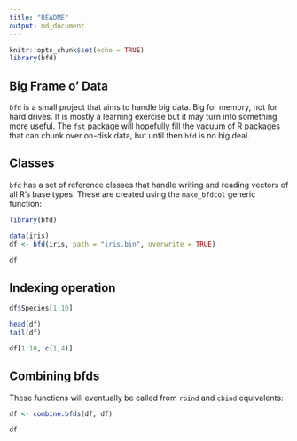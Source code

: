 ```yaml
---
title: "README"
output: md_document
---
```


```r
knitr::opts_chunk$set(echo = TRUE)
library(bfd)
```

## Big Frame o' Data

`bfd` is a small project that aims to handle big data. Big for memory, not for hard drives. It is mostly a learning
exercise but it may turn into something more useful. The `fst` package will hopefully fill the vacuum of R
packages that can chunk over on-disk data, but until then `bfd` is no big deal.

## Classes

`bfd` has a set of reference classes that handle writing and reading vectors of all R's base types. These are
created using the `make_bfdcol` generic function:

```r
library(bfd)

data(iris)
df <- bfd(iris, path = "iris.bin", overwrite = TRUE)

df

```

## Indexing operation

```r
df$Species[1:10]

head(df)
tail(df)

df[1:10, c(1,4)]
```


## Combining bfds

These functions will eventually be called from `rbind` and `cbind` equivalents:

```r

df <- combine.bfds(df, df)

df

```
